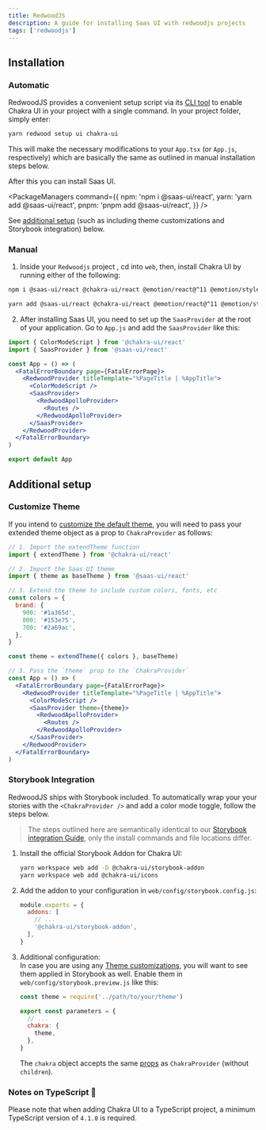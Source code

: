 ```yaml
---
title: RedwoodJS
description: A guide for installing Saas UI with redwoodjs projects
tags: ['redwoodjs']
---
```


## Installation

### Automatic

RedwoodJS provides a convenient setup script via its [CLI tool](https://redwoodjs.com/docs/cli-commands#setup-ui)
to enable Chakra UI in your project with a single command. In your project folder, simply enter:

```bash
yarn redwood setup ui chakra-ui
```

This will make the necessary modifications to your `App.tsx` (or `App.js`, respectively)
which are basically the same as outlined in manual installation steps below.

After this you can install Saas UI.

<PackageManagers
  command={{
    npm: 'npm i @saas-ui/react',
    yarn: 'yarn add @saas-ui/react',
    pnpm: 'pnpm add @saas-ui/react',
  }}
/>

See [additional setup](#additional-setup) (such as including
theme customizations and Storybook integration) below.

### Manual

1. Inside your `Redwoodjs` project , cd into `web`, then, install Chakra UI by
   running either of the following:

```bash
npm i @saas-ui/react @chakra-ui/react @emotion/react@^11 @emotion/styled@^11 framer-motion@^6
```

```bash
yarn add @saas-ui/react @chakra-ui/react @emotion/react@^11 @emotion/styled@^11 framer-motion@^6
```

2. After installing Saas UI, you need to set up the `SaasProvider` at the root
   of your application. Go to `App.js` and add the `SaasProvider` like this:

```jsx live=false
import { ColorModeScript } from '@chakra-ui/react'
import { SaasProvider } from '@saas-ui/react'

const App = () => (
  <FatalErrorBoundary page={FatalErrorPage}>
    <RedwoodProvider titleTemplate="%PageTitle | %AppTitle">
      <ColorModeScript />
      <SaasProvider>
        <RedwoodApolloProvider>
          <Routes />
        </RedwoodApolloProvider>
      </SaasProvider>
    </RedwoodProvider>
  </FatalErrorBoundary>
)

export default App
```

## Additional setup

### Customize Theme

If you intend to [customize the default theme](/docs/styled-system/theming/customize-theme),
you will need to pass your extended theme object as a prop
to `ChakraProvider` as follows:

```jsx live=false
// 1. Import the extendTheme function
import { extendTheme } from '@chakra-ui/react'

// 2. Import the Saas UI theme
import { theme as baseTheme } from '@saas-ui/react'

// 3. Extend the theme to include custom colors, fonts, etc
const colors = {
  brand: {
    900: '#1a365d',
    800: '#153e75',
    700: '#2a69ac',
  },
}

const theme = extendTheme({ colors }, baseTheme)

// 3. Pass the `theme` prop to the `ChakraProvider`
const App = () => (
  <FatalErrorBoundary page={FatalErrorPage}>
    <RedwoodProvider titleTemplate="%PageTitle | %AppTitle">
      <ColorModeScript />
      <SaasProvider theme={theme}>
        <RedwoodApolloProvider>
          <Routes />
        </RedwoodApolloProvider>
      </SaasProvider>
    </RedwoodProvider>
  </FatalErrorBoundary>
)
```

### Storybook Integration

RedwoodJS ships with Storybook included. To automatically wrap your
your stories with the `<ChakraProvider />` and add a color mode toggle, follow
the steps below.

> The steps outlined here are semantically identical to
> our [Storybook integration Guide](/guides/integrations/with-storybook),
> only the install commands and file locations differ.

1. Install the official Storybook Addon for Chakra UI:
   ```bash
   yarn workspace web add -D @chakra-ui/storybook-addon
   yarn workspace web add @chakra-ui/icons
   ```
2. Add the addon to your configuration in `web/config/storybook.config.js`:

   ```jsx live=false
   module.exports = {
     addons: [
       // ...
       '@chakra-ui/storybook-addon',
     ],
   }
   ```

3. Additional configuration:  
    In case you are using any [Theme customizations](/docs/styled-system/theming/customize-theme),
   you will want to see them applied in Storybook as well.
   Enable them in `web/config/storybook.preview.js` like this:

   ```jsx live=false
   const theme = require('../path/to/your/theme')

   export const parameters = {
     // ...
     chakra: {
       theme,
     },
   }
   ```

   The `chakra` object accepts the same [props](#chakraprovider-props) as `ChakraProvider` (without `children`).

### Notes on TypeScript 🚨

Please note that when adding Chakra UI to a TypeScript project, a minimum
TypeScript version of `4.1.0` is required.

